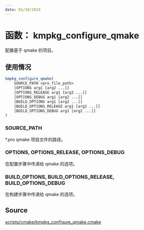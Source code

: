 ```yaml
---
date: 01/10/2024
---
```

# 函数： kmpkg_configure_qmake

配置基于 qmake 的项目。

## 使用情况

```cmake
kmpkg_configure_qmake(
    SOURCE_PATH <pro_file_path>
    [OPTIONS arg1 [arg2 ...]]
    [OPTIONS_RELEASE arg1 [arg2 ...]]
    [OPTIONS_DEBUG arg1 [arg2 ...]]
    [BUILD_OPTIONS arg1 [arg2 ...]]
    [BUILD_OPTIONS_RELEASE arg1 [arg2 ...]]
    [BUILD_OPTIONS_DEBUG arg1 [arg2 ...]]
)
```

### SOURCE_PATH

*.pro qmake 项目文件的路径。

### OPTIONS, OPTIONS\_RELEASE, OPTIONS\_DEBUG

在配置步骤中传递给 qmake 的选项。

### BUILD\_OPTIONS, BUILD\_OPTIONS\_RELEASE, BUILD\_OPTIONS\_DEBUG

在构建步骤中传递给 qmake 的选项。

## Source

[scripts/cmake/kmpkg\_configure\_qmake.cmake](https://gitee.com/kumo-pub/kmpkg/blob/master/scripts/cmake/kmpkg_configure_qmake.cmake)
